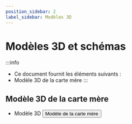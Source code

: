 ```yaml
---
position_sidebar: 2
label_sidebar: Modèles 3D
---
```




# Modèles 3D et schémas

:::info
* Ce document fournit les éléments suivants :
* Modèle 3D de la carte mère
:::






## Modèle 3D de la carte mère

* Modèle 3D
    <Button variant="contained" disableElevation component="a" rel="noopener" href="http://cdn.mellow.klipper.cn/STL/buffer-plus.zip">Modèle de la carte mère</Button>
